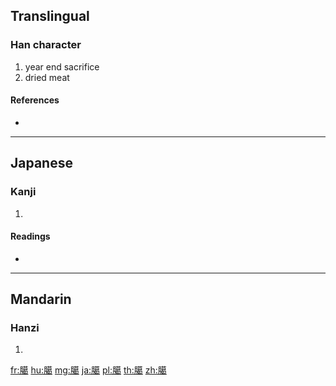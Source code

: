 {{character info/new}}
{{also|臘|﨟}}
==Translingual==

===Han character===
{{Han char|rn=130|rad=肉|as=13|sn=17|four=|canj=BTAV}}

# year end sacrifice
# dried meat

====References====
* {{Han ref|kx=0996.160|dkj=29953|dj=1447.180|hdz=32110.110|uh=81C8|ud=33224}}

----

==Japanese==

===Kanji===
{{ja-kanji|grade=|rs=肉13}}

# {{defn|lang=ja|sort=肉13}}

====Readings====
* {{ja-readings|on=[[ろう]] (rō)|kun=|nanori=}}

----

==Mandarin==

===Hanzi===
{{cmn-hanzi|pin=[[là]] ([[la4]])|wg=la<sup>4</sup>}}

# {{defn|lang=cmn|sort=肉13}}

[[fr:臈]]
[[hu:臈]]
[[mg:臈]]
[[ja:臈]]
[[pl:臈]]
[[th:臈]]
[[zh:臈]]